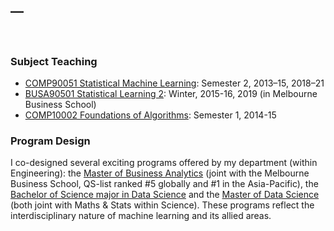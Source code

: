 ---
---

<link rel="stylesheet" href="styles.css" type="text/css">

<br>

### Subject Teaching

* [COMP90051 Statistical Machine Learning](https://handbook.unimelb.edu.au/view/2018/COMP90051): Semester 2, 2013--15, 2018--21
* [BUSA90501 Statistical Learning 2](https://handbook.unimelb.edu.au/view/2015/BUSA90501): Winter, 2015-16, 2019 (in Melbourne Business School)
* [COMP10002 Foundations of Algorithms](https://handbook.unimelb.edu.au/view/2015/COMP10002): Semester 1, 2014-15

### Program Design

I co-designed several exciting programs offered by my department (within Engineering): the [Master of Business Analytics](http://mbs.edu/programs/masterbusinessanalytics/Pages/Master-Business-Analytics.aspx) (joint with the Melbourne Business School, QS-list ranked #5 globally and #1 in the Asia-Pacific), the [Bachelor of Science major in Data Science](http://bsc.unimelb.edu.au/majors/data-science) and the [Master of Data Science](http://science-courses.unimelb.edu.au/study/degrees/master-of-data-science/overview) (both joint with Maths & Stats within Science). These programs reflect the interdisciplinary nature of machine learning and its allied areas.
